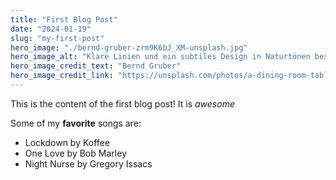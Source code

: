 ```yaml
---
title: "First Blog Post"
date: "2024-01-19"
slug: "my-first-post"
hero_image: "./bernd-gruber-zrm9K6bJ_XM-unsplash.jpg"
hero_image_alt: "Klare Linien und ein subtiles Design in Naturtönen bestimmen die gestalterische und dekorative Richtung."
hero_image_credit_text: "Bernd Gruber"
hero_image_credit_link: "https://unsplash.com/photos/a-dining-room-table-with-chairs-and-a-vase-zrm9K6bJ_XM"
---
```


This is the content of the first blog post! It is *awesome*

Some of my **favorite** songs are:

* Lockdown by Koffee
* One Love by Bob Marley
* Night Nurse by Gregory Issacs 